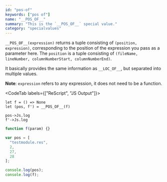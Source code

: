 ```yaml
---
id: "pos-of"
keywords: ["pos of"]
name: "__POS_OF__"
summary: "This is the `__POS_OF__` special value."
category: "specialvalues"
---
```


`__POS_OF__(expression)` returns a tuple consisting of `(position, expression)`, corresponding to the position of the expression you pass as a parameter here.
The `position` is a tuple consisting of `(fileName, lineNumber, columnNumberStart, columnNumberEnd)`.

It basically provides the same information as `__LOC_OF__`, but separated into multiple values.

**Note**: `expression` refers to any expression, it does not need to be a function.

<CodeTab labels={["ReScript", "JS Output"]}>

```res example
let f = () => None
let (pos, f') = __POS_OF__(f)

pos->Js.log
f'->Js.log
```

```js
function f(param) {}

var pos = [
  "testmodule.res",
  2,
  27,
  28
];

console.log(pos);
console.log(f);
```

</CodeTab>